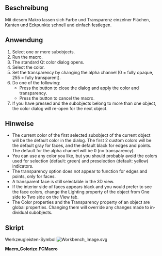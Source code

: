 <languages/>
{{Macro/de
|Name=Einfärben
|Icon=Workbench_Image.svg
|Description=Legt schnell und einfach die Farbe und Transparenz einzelner Flächen, Kanten und Eckpunkte fest.
|Author=TheMarkster
|Version=1.03
|Date=2023-10-07
|FCVersion=Python 3-Versionen
|Download=[https://wiki.freecad.org/images/d/de/Workbench_Image.svg Werkzeugleisten-Symbol]
}}

<span id="Description"></span>
==Beschreibung==

Mit diesem Makro lassen sich Farbe und Transparenz einzelner Flächen, Kanten und Eckpunkte schnell und einfach festlegen.

<span id="Usage"></span>
==Anwendung==

<div lang="en" dir="ltr" class="mw-content-ltr">
# Select one or more subobjects.
# Run the macro.
# The standard Qt color dialog opens.
# Select the color.
# Set the transparency by changing the alpha channel (0 = fully opaque, 255 = fully transparent).
# Do one of the following:
#* Press the {{Button|OK}} button to close the dialog and apply the color and transparency.
#* Press the {{Button|Cancel}} button to cancel the macro.
# If you have pressed {{Button|OK}} and the subobjects belong to more than one object, the color dialog will re-open for the next object.
</div>

<span id="Notes"></span>
==Hinweise==

<div lang="en" dir="ltr" class="mw-content-ltr">
* The current color of the first selected subobject of the current object will be the default color in the dialog. The first 2 custom colors will be the default gray for faces, and the default black for edges and points. The default for the alpha channel will be 0 (no transparency).
* You can use any color you like, but you should probably avoid the colors used for selection (default: green) and preselection (default: yellow) indicators.
* The transparency option does not appear to function for edges and points, only for faces.
* A transparent face is still selectable in the 3D view.
* If the interior side of faces appears black and you would prefer to see the face colors, change the Lighting property of the object from One side to Two side on the View tab.
* The Color properties and the Transparency property of an object are global properties. Changing them will override any changes made to individual subobjects.
</div>

<span id="Script"></span>
==Skript== 

Werkzeugleisten-Symbol [[Image:Workbench_Image.svg]]

'''Macro_Colorize.FCMacro'''

{{MacroCode|code=

# -*- coding: utf-8 -*-
#Colorize macro, 2021, by <TheMarkster> LGPL2.1 or later
#Usage: Select subobjects, run macro
#A color picker dialog will appear
#Select the color for the selected subobjects.
#The alpha channel corresponds to the transparency
# 0 = no transparency, 255 = full transparency
# first 2 custom colors are the default gray and black
# used for faces and edges/points
__icon__ = "https://wiki.freecad.org/images/d/de/Workbench_Image.svg"
__version__ = "1.03"
from PySide import QtGui,QtCore
import warnings
warnings.filterwarnings("ignore", category=DeprecationWarning)

class ColorDlg (QtGui.QColorDialog):
    def __init__(self,title,flags):
        QtGui.QColorDialog.__init__(self)
        self.title = title
        self.flags = flags

    def getClr(self, currentColor):
        current = QtGui.QColor(currentColor[0]*255,currentColor[1]*255,currentColor[2]*255,currentColor[3]*255)
        self.setCustomColor(0,QtGui.QColor.fromRgb(204,204,204,0)) # gray, default face color
        self.setCustomColor(2,QtGui.QColor.fromRgb(0,0,0,0)) #black, default line and point color
        clr = self.getColor(current,None,self.title, self.flags)
        return clr

def getIdx(sen):
    '''get subelement index from sub element name, e.g. from "Face6"  we get 5'''
    if 'Face' in sen or 'Edge' in sen or 'Wire' in sen:
        val = int(sen[4:])
    elif 'Vertex' in sen:
        val = int(sen[6:])
    return val-1

def buildDefaultColorArray(color, count):
    clr = (color[0],color[1],color[2],0.0)
    return[clr] * count

def getCurrentColor(obj,subName):
    idx = getIdx(subName)
    if "Face" in subName:
        ary = obj.ViewObject.DiffuseColor
    elif "Edge" in subName:
        ary = obj.ViewObject.LineColorArray
    elif "Vertex" in subName:
        ary = obj.ViewObject.PointColorArray
    if len(ary) >= idx:
        return ary[idx]
    else:
        return ary[0]


def setColors():
    selx = Gui.Selection.getSelectionEx()
    for sel in selx:
        if sel.HasSubObjects:
            defaultColor = QtCore.Qt.gray if "Face" in sel.SubElementNames[0] else QtCore.Qt.black
            currentColor = getCurrentColor(sel.Object,sel.SubElementNames[0])
            subs = sel.SubElementNames
            faces = [name for name in subs if "Face" in name]
            edges = [name for name in subs if "Edge" in name]
            vertices = [name for name in subs if "Vertex" in name]
            objname = sel.Object.Name
            if sel.Object.Name != sel.Object.Label:
                objname += " ("+sel.Object.Label+")"
            dlg = ColorDlg('Colorize v'+__version__+' object: '+objname,QtGui.QColorDialog.ShowAlphaChannel.__or__(QtGui.QColorDialog.DontUseNativeDialog))
            col = dlg.getClr(currentColor)
            if not col.isValid(): #user canceled
                return
            col = col.getRgbF()

            if faces:
                dc = sel.Object.ViewObject.DiffuseColor
                if len(dc) == 1:
                    dc = buildDefaultColorArray(dc[0], len(sel.Object.Shape.Faces))
                indices = [getIdx(name) for name in faces]
                for idx in indices:
                    dc[idx] = col
                sel.Object.ViewObject.DiffuseColor = dc
            if edges:
                lca = sel.Object.ViewObject.LineColorArray
                if len(lca) == 1:
                    lca = buildDefaultColorArray(lca[0], len(sel.Object.Shape.Edges))
                indices = [getIdx(name) for name in edges]
                for idx in indices:
                    lca[idx] = col
                sel.Object.ViewObject.LineColorArray = lca

            if vertices:
                pca = sel.Object.ViewObject.PointColorArray
                if len(pca) == 1:
                    pca = buildDefaultColorArray(pca[0], len(sel.Object.Shape.Vertexes))
                indices = [getIdx(name) for name in vertices]
                for idx in indices:
                    pca[idx] = col
                sel.Object.ViewObject.PointColorArray = pca

        else:
            FreeCAD.Console.PrintError("No subobjects selected\n")

setColors()
}}
{{clear}}